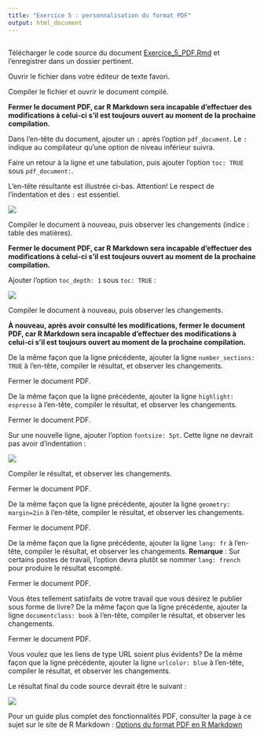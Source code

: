 ```yaml
---
title: "Exercice 5 : personnalisation du format PDF"
output: html_document
---
```


## 

Télécharger le code source du document
<a href="https://rawgit.com/LCULaval/OTC/gh-pages/exercices/Exercice_5_PDF.Rmd" download>Exercice_5_PDF.Rmd</a>
et l'enregistrer dans un dossier pertinent.

Ouvrir le fichier dans votre éditeur de texte favori.

Compiler le fichier et ouvrir le document compilé.

**Fermer le document PDF, car R Markdown sera incapable d'effectuer des modifications à celui-ci s'il est toujours ouvert au moment de la prochaine compilation.**

Dans l'en-tête du document, ajouter un `:` après l'option `pdf_document`. Le `:` indique au compilateur qu'une option de niveau inférieur suivra.

Faire un retour à la ligne et une tabulation, puis ajouter l'option `toc: TRUE` sous `pdf_document:`.

L'en-tête résultante est illustrée ci-bas. Attention! Le respect de l'indentation et des `:` est essentiel.

![](https://rawgit.com/LCULaval/OTC/gh-pages/images/img_enonce_exercice_5_PDF_1.jpg)

Compiler le document à nouveau, puis observer les changements (indice : table des matières).

**Fermer le document PDF, car R Markdown sera incapable d'effectuer des modifications à celui-ci s'il est toujours ouvert au moment de la prochaine compilation.**

Ajouter l'option `toc_depth: 1` sous `toc: TRUE` : 

![](https://rawgit.com/LCULaval/OTC/gh-pages/images/img_enonce_exercice_5_PDF_2.jpg)

Compiler le document à nouveau, puis observer les changements.

**À nouveau, après avoir consulté les modifications, fermer le document PDF, car R Markdown sera incapable d'effectuer des modifications à celui-ci s'il est toujours ouvert au moment de la prochaine compilation.**

De la même façon que la ligne précédente, ajouter la ligne `number_sections: TRUE` à l'en-tête, compiler le résultat, et observer les changements.

Fermer le document PDF.

De la même façon que la ligne précédente, ajouter la ligne `highlight: espresso` à l'en-tête, compiler le résultat, et observer les changements.

Fermer le document PDF.

Sur une nouvelle ligne, ajouter l'option `fontsize: 5pt`. Cette ligne ne devrait pas avoir d'indentation :

![](https://rawgit.com/LCULaval/OTC/gh-pages/images/img_enonce_exercice_5_PDF_3.jpg)

Compiler le résultat, et observer les changements.

Fermer le document PDF.

De la même façon que la ligne précédente, ajouter la ligne `geometry: margin=2in` à l'en-tête, compiler le résultat, et observer les changements.

Fermer le document PDF.

De la même façon que la ligne précédente, ajouter la ligne `lang: fr` à l'en-tête, compiler le résultat, et observer les changements. **Remarque** : Sur certains postes de travail, l'option devra plutôt se nommer `lang: french` pour produire le résultat escompté.

Fermer le document PDF.

Vous êtes tellement satisfaits de votre travail que vous désirez le publier sous forme de livre? De la même façon que la ligne précédente, ajouter la ligne `documentclass: book` à l'en-tête, compiler le résultat, et observer les changements.

Fermer le document PDF.

Vous voulez que les liens de type URL soient plus évidents? De la même façon que la ligne précédente, ajouter la ligne `urlcolor: blue` à l'en-tête, compiler le résultat, et observer les changements.

Le résultat final du code source devrait être le suivant :

![](https://rawgit.com/LCULaval/OTC/gh-pages/images/img_enonce_exercice_5_PDF_4.jpg)

Pour un guide plus complet des fonctionnalités PDF, consulter la page à ce sujet sur le site de R Markdown : [Options du format PDF en R Markdown](http://rmarkdown.rstudio.com/pdf_document_format.html)